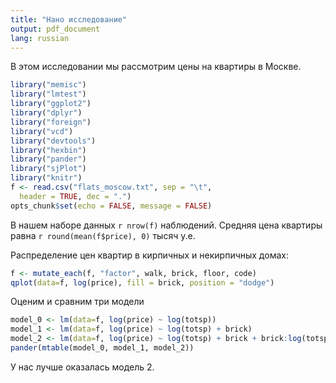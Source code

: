 ```yaml
---
title: "Нано исследование"
output: pdf_document
lang: russian
---
```


В этом исследовании мы рассмотрим цены на квартиры в Москве.

```r
library("memisc")
library("lmtest")
library("ggplot2")
library("dplyr")
library("foreign")
library("vcd")
library("devtools")
library("hexbin")
library("pander")
library("sjPlot")
library("knitr")
f <- read.csv("flats_moscow.txt", sep = "\t",
  header = TRUE, dec = ".")
opts_chunk$set(echo = FALSE, message = FALSE)
```

В нашем наборе данных `r nrow(f)` наблюдений. Средняя цена квартиры равна `r round(mean(f$price), 0)` тысяч у.е.

Распределение цен квартир в кирпичных и некирпичных домах:

```r
f <- mutate_each(f, "factor", walk, brick, floor, code)
qplot(data=f, log(price), fill = brick, position = "dodge")
```

Оценим и сравним три модели
```r
model_0 <- lm(data=f, log(price) ~ log(totsp))
model_1 <- lm(data=f, log(price) ~ log(totsp) + brick)
model_2 <- lm(data=f, log(price) ~ log(totsp) + brick + brick:log(totsp))
pander(mtable(model_0, model_1, model_2))
```

У нас лучше оказалась модель 2.

